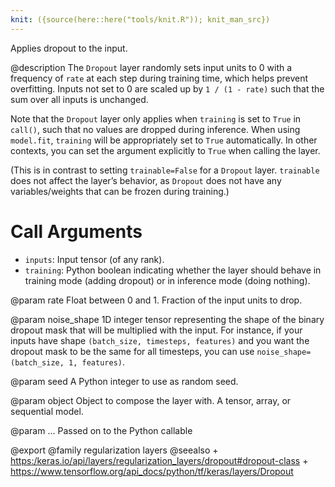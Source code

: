 ```yaml
---
knit: ({source(here::here("tools/knit.R")); knit_man_src})
---
```

Applies dropout to the input.

@description
The `Dropout` layer randomly sets input units to 0 with a frequency of
`rate` at each step during training time, which helps prevent overfitting.
Inputs not set to 0 are scaled up by `1 / (1 - rate)` such that the sum over
all inputs is unchanged.

Note that the `Dropout` layer only applies when `training` is set to `True`
in `call()`, such that no values are dropped during inference.
When using `model.fit`, `training` will be appropriately set to `True`
automatically. In other contexts, you can set the argument explicitly
to `True` when calling the layer.

(This is in contrast to setting `trainable=False` for a `Dropout` layer.
`trainable` does not affect the layer's behavior, as `Dropout` does
not have any variables/weights that can be frozen during training.)

# Call Arguments
- `inputs`: Input tensor (of any rank).
- `training`: Python boolean indicating whether the layer should behave in
    training mode (adding dropout) or in inference mode (doing nothing).

@param rate
Float between 0 and 1. Fraction of the input units to drop.

@param noise_shape
1D integer tensor representing the shape of the
binary dropout mask that will be multiplied with the input.
For instance, if your inputs have shape
`(batch_size, timesteps, features)` and
you want the dropout mask to be the same for all timesteps,
you can use `noise_shape=(batch_size, 1, features)`.

@param seed
A Python integer to use as random seed.

@param object
Object to compose the layer with. A tensor, array, or sequential model.

@param ...
Passed on to the Python callable

@export
@family regularization layers
@seealso
+ <https:/keras.io/api/layers/regularization_layers/dropout#dropout-class>
+ <https://www.tensorflow.org/api_docs/python/tf/keras/layers/Dropout>
